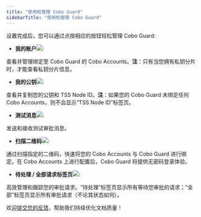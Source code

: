 ```yaml
---
title: "使用和管理 Cobo Guard"
sidebarTitle: "使用和管理 Cobo Guard"
---
```


设置完成后，您可以通过点按相应的按钮轻松管理 Cobo Guard:

- **我的账户**<img src="/cn/images/cobo-guard/common/icon_account.svg" className="icon"></img>:

查看并管理绑定至 Cobo Guard 的 Cobo Accounts。**注**：只有当您拥有私钥分片时，才能查看私钥分片信息。

- **我的公钥**<img src="/cn/images/cobo-guard/common/icon_key.svg" className="icon"></img>:

查看并复制您的公钥和 TSS Node ID。**注**：如果您的 Cobo Guard 未绑定任何 Cobo Accounts，则不会显示“TSS Node ID”标签页。

- **测试消息**<img src="/cn/images/cobo-guard/common/icon_testmsg.svg" className="icon"></img>:

发送和接收测试审批消息。

- **扫描二维码**<img src="/cn/images/cobo-guard/common/icon_scan.svg" className="icon"></img>:

通过扫描指定的二维码，快速将您的 Cobo Accounts 与 Cobo Guard 进行绑定。在 Cobo Accounts 上进行配置后，Cobo Guard 将提供无密码登录体验。

- **待处理 / 全部请求标签页**<img src="/cn/images/cobo-guard/common/nav.svg" className="icon"></img>:

高效管理和跟踪您的审批请求。“待处理”标签页显示所有等待您审批的请求；“全部”标签页显示所有审批请求（不论其状态如何）。


<Tip>欢迎[提交您的反馈](https://forms.zohopublic.com/cobo/form/DocumentFeedbackForm/formperma/QvLOhxJv1_JMsJ-1dleZ8Itb_7rzN-LtgvsDdxosoVI?referrername=manuals)，帮助我们持续优化文档质量！</Tip>